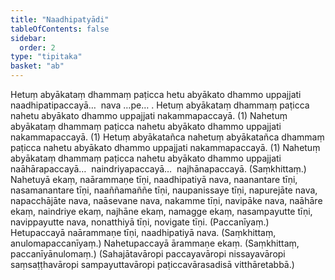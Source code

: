 ```yaml
---
title: "Naadhipatyādi"
tableOfContents: false
sidebar:
  order: 2
type: "tipitaka"
basket: "ab"
---
```



<DynamicBreadcrumb />

<Division number="50">

<Paragraph number="82">
Hetuṃ abyākataṃ dhammaṃ paṭicca hetu abyākato dhammo uppajjati naadhipatipaccayā…  nava …pe… .
</Paragraph>

</Division>
<Division number="51">

<Paragraph number="83">
Hetuṃ abyākataṃ dhammaṃ paṭicca nahetu abyākato dhammo uppajjati nakammapaccayā. (1)
</Paragraph>

<Paragraph number="84">
Nahetuṃ abyākataṃ dhammaṃ paṭicca nahetu abyākato dhammo uppajjati nakammapaccayā. (1)
</Paragraph>

<Paragraph number="85">
Hetuṃ abyākatañca nahetuṃ abyākatañca dhammaṃ paṭicca nahetu abyākato dhammo uppajjati nakammapaccayā. (1)
</Paragraph>

</Division>
<Division number="52">

<Paragraph number="86">
Nahetuṃ abyākataṃ dhammaṃ paṭicca nahetu abyākato dhammo uppajjati naāhārapaccayā…  naindriyapaccayā…  najhānapaccayā. (Saṃkhittaṃ.)
</Paragraph>

</Division>
<Division number="53">

<Paragraph number="87">
Nahetuyā ekaṃ, naārammaṇe tīṇi, naadhipatiyā nava, naanantare tīṇi, nasamanantare tīṇi, naaññamaññe tīṇi, naupanissaye tīṇi, napurejāte nava, napacchājāte nava, naāsevane nava, nakamme tīṇi, navipāke nava, naāhāre ekaṃ, naindriye ekaṃ, najhāne ekaṃ, namagge ekaṃ, nasampayutte tīṇi, navippayutte nava, nonatthiyā tīṇi, novigate tīṇi. (Paccanīyaṃ.)
</Paragraph>

<Paragraph number="88">
Hetupaccayā naārammaṇe tīṇi, naadhipatiyā nava. (Saṃkhittaṃ, anulomapaccanīyaṃ.)
</Paragraph>

<Paragraph number="89">
Nahetupaccayā ārammaṇe ekaṃ. (Saṃkhittaṃ, paccanīyānulomaṃ.)
</Paragraph>

<Paragraph number="90">
(Sahajātavāropi paccayavāropi nissayavāropi saṃsaṭṭhavāropi sampayuttavāropi paṭiccavārasadisā vitthāretabbā.)
</Paragraph>
</Division>